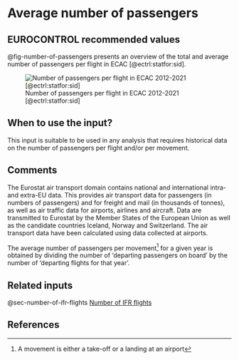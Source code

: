 # Average number of passengers {#sec-average-number-of-passengers}

## EUROCONTROL recommended values

@fig-number-of-passengers presents an overview of the total and average number of passengers per flight in ECAC [@ectrl:statfor:sid].


![Number of passengers per flight in ECAC 2012-2021 [@ectrl:statfor:sid]](../figures/number_passengers.png){#fig-number-of-passengers}


## When to use the input?

This input is suitable to be used in any analysis that requires historical data on the number of passengers per flight and/or per movement.

## Comments

The Eurostat air transport domain contains national and international intra- and extra-EU data. This provides air transport data for passengers (in numbers of passengers) and for freight and mail (in thousands of tonnes), as well as air traffic data for airports, airlines and aircraft. Data are transmitted to Eurostat by the Member States of the European Union as well as the candidate countries Iceland, Norway and Switzerland. The air transport data have been calculated using data collected at airports.

The average number of passengers per movement^[A movement is either a take-off or a landing at an airport] for a given year is obtained by dividing the number of 'departing passengers on board' by the number of 'departing flights for that year'.

## Related inputs

@sec-number-of-ifr-flights [Number of IFR flights](#sec-number-of-ifr-flights)

## References



